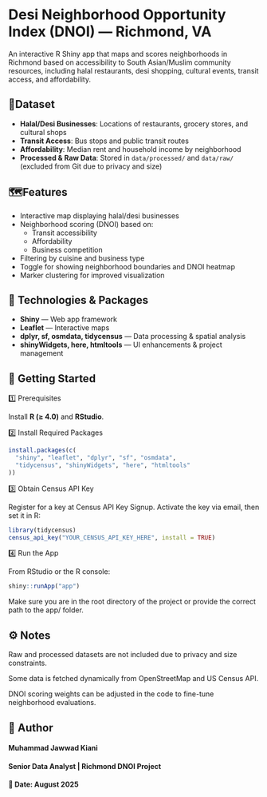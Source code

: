 # Desi Neighborhood Opportunity Index (DNOI) — Richmond, VA
An interactive R Shiny app that maps and scores neighborhoods in Richmond based on accessibility to South Asian/Muslim community resources, including halal restaurants, desi shopping, cultural events, transit access, and affordability.

## 📁Dataset

- **Halal/Desi Businesses**: Locations of restaurants, grocery stores, and cultural shops  
- **Transit Access**: Bus stops and public transit routes  
- **Affordability**: Median rent and household income by neighborhood  
- **Processed & Raw Data**: Stored in `data/processed/` and `data/raw/` (excluded from Git due to privacy and size) 

## 🗺️Features
- Interactive map displaying halal/desi businesses  
- Neighborhood scoring (DNOI) based on:  
  - Transit accessibility  
  - Affordability  
  - Business competition  
- Filtering by cuisine and business type  
- Toggle for showing neighborhood boundaries and DNOI heatmap  
- Marker clustering for improved visualization  

## 🔧 Technologies & Packages

- **Shiny** — Web app framework  
- **Leaflet** — Interactive maps  
- **dplyr, sf, osmdata, tidycensus** — Data processing & spatial analysis  
- **shinyWidgets, here, htmltools** — UI enhancements & project management  

## 🚀 Getting Started
1️⃣ Prerequisites

Install **R (≥ 4.0)** and **RStudio**.

2️⃣ Install Required Packages

```r
install.packages(c(
  "shiny", "leaflet", "dplyr", "sf", "osmdata",
  "tidycensus", "shinyWidgets", "here", "htmltools"
))
```
3️⃣ Obtain Census API Key

Register for a key at Census API Key Signup. Activate the key via email, then set it in R:

```r
library(tidycensus)
census_api_key("YOUR_CENSUS_API_KEY_HERE", install = TRUE)
```
4️⃣ Run the App

From RStudio or the R console:
```r
shiny::runApp("app")
```

Make sure you are in the root directory of the project or provide the correct path to the app/ folder.

## ⚙️ Notes
Raw and processed datasets are not included due to privacy and size constraints.

Some data is fetched dynamically from OpenStreetMap and US Census API.

DNOI scoring weights can be adjusted in the code to fine-tune neighborhood evaluations.

## 📌 Author
#### Muhammad Jawwad Kiani
#### Senior Data Analyst | Richmond DNOI Project

#### 📅 Date: August 2025 
